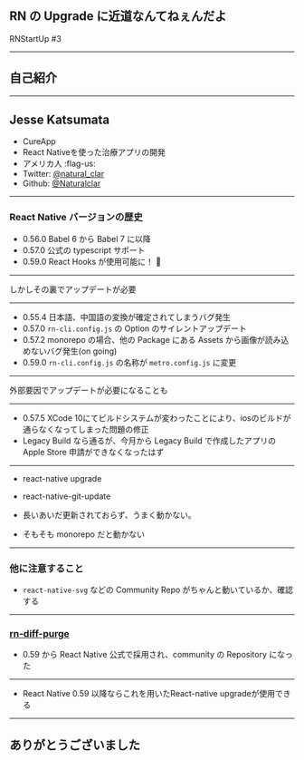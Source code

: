 

## RN の Upgrade に近道なんてねぇんだよ

RNStartUp #3

---

## 自己紹介

---

## Jesse Katsumata
- CureApp
- React Nativeを使った治療アプリの開発
- アメリカ人 :flag-us:
- Twitter: [@natural_clar](https://twitter.com/natural_clar)
- Github: [@Naturalclar](https://github.com/Naturalclar)

---

### React Native バージョンの歴史

- 0.56.0 Babel 6 から Babel 7 に以降
- 0.57.0 公式の typescript サポート
- 0.59.0 React Hooks が使用可能に！ :tada:

---

しかしその裏でアップデートが必要

---

- 0.55.4 日本語、中国語の変換が確定されてしまうバグ発生
- 0.57.0 `rn-cli.config.js` の Option のサイレントアップデート
- 0.57.2 monorepo の場合、他の Package にある Assets から画像が読み込めないバグ発生(on going)
- 0.59.0 `rn-cli.config.js` の名称が `metro.config.js` に変更

---

外部要因でアップデートが必要になることも

---

- 0.57.5 XCode 10にてビルドシステムが変わったことにより、iosのビルドが通らなくなってしまった問題の修正
- Legacy Build なら通るが、今月から Legacy Build で作成したアプリの Apple Store 申請ができなくなったはず

---

- react-native upgrade
- react-native-git-update

- 長いあいだ更新されておらず、うまく動かない。
- そもそも monorepo だと動かない

---

### 他に注意すること

- `react-native-svg` などの Community Repo がちゃんと動いているか、確認する

---

### [rn-diff-purge](https://github.com/react-native-community/rn-diff-purge)

- 0.59 から React Native 公式で採用され、community の Repository になった

---

- React Native 0.59 以降ならこれを用いたReact-native upgradeが使用できる

---

## ありがとうございました
